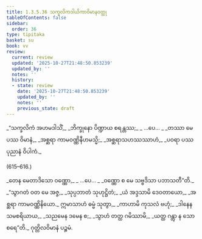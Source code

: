 ```yaml
---
title: 1.3.5.36 သက္ခလိကဒါယိကာဝိမာနဝတ္ထု
tableOfContents: false
sidebar:
  order: 36
type: tipitaka
basket: su
book: vv
review:
  current: review
  updated: '2025-10-27T21:48:50.853239'
  updated_by: ''
  notes: ''
  history:
  - state: review
    date: '2025-10-27T21:48:50.853239'
    updated_by: ''
    notes: ''
    previous_state: draft
---
```



<ReviewStatus review={frontmatter.review} showDetails={true} />

<HypothesisAnnotation frontmatter={frontmatter} />

<DynamicBreadcrumb />

<Division number="613" book="vv" e="ch" v="19" p="47">

<Paragraph number="452" type="verses" book="vv">
_“သက္ခလိကံ အဟမဒါသိံ,_  
_ဘိက္ခုနော ပိဏ္ဍာယ စရန္တဿ;_  
_ …ပေ… _  

</Paragraph>

</Division>
<Division number="614" book="vv" e="ch" v="19" p="47">

<Paragraph number="453" type="verses" book="vv">
_တဿာ မေ ပဿ ဝိမာနံ,_  
_အစ္ဆရာ ကာမဝဏ္ဏိနီဟမသ္မိ;_  
_အစ္ဆရာသဟဿဿာဟံ,_  
_ပဝရာ ပဿ ပုညာနံ ဝိပါကံ._  


(615–616.)
</Paragraph>

<Paragraph number="454" type="verses" book="vv">
_တေန မေတာဒိသော ဝဏ္ဏော,_  
_ …ပေ… _  
_ဝဏ္ဏော စ မေ သဗ္ဗဒိသာ ပဘာသတီ”တိ._  

</Paragraph>

</Division>
<Division number="617" book="vv" e="ch" v="19" p="47">

<Paragraph number="455" type="verses" book="vv">
_“သွာဂတံ ဝတ မေ အဇ္ဇ,_  
_သုပ္ပဘာတံ သုဟုဋ္ဌိတံ;_  
_ယံ အဒ္ဒသာမိ ဒေဝတာယော,_  
_အစ္ဆရာ ကာမဝဏ္ဏိနိယော._  

</Paragraph>

</Division>
<Division number="618" book="vv" e="ch" v="19" p="48">

<Paragraph number="456" type="verses" book="vv">
ဣမာသာဟံ ဓမ္မံ သုတွာ,_  
_ကာဟာမိ ကုသလံ ဗဟုံ;_  
_ဒါနေန သမစရိယာယ,_  
_သညမေန ဒမေန စ;_  
_သွာဟံ တတ္ထ ဂမိဿာမိ,_  
_ယတ္ထ ဂန္တွာ န သောစရေ”တိ._  


</Paragraph>
</Division>

<Paragraph number="457" type="center" book="vv">
ဂုတ္တိလဝိမာနံ ပဉ္စမံ.
</Paragraph>